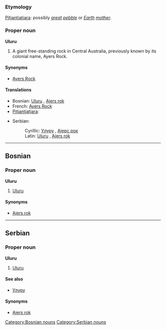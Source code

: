 ===Etymology===
[[Pitjantjatjara]]: possibly ''[[great]] [[pebble]]'' or ''[[Earth]] [[mother]]''.

===Proper noun===
'''Uluru'''

# A giant free-standing rock in Central Australia, previously known by its colonial name, Ayers Rock.

====Synonyms====
*[[Ayers Rock]]<!-- was it ever officially Ayer's Rock with an apostrope? -->

====Translations====
{{top}}
*Bosnian: [[Uluru#Bosnian|Uluru]] {{m}}, [[Ajers rok#Bosnian|Ajers rok]] {{m}}
*French: [[Ayers Rock#French|Ayers Rock]]
*[[Pitjantjatjara]]: {{Unicode|[[Uluṟu]]}}
{{mid}}
*Serbian:
*:Cyrillic: [[Улуру#Serbian|Улуру]] {{m}}, [[Ајерс рок]] {{m}}
*:Latin: [[Uluru#Serbian|Uluru]] {{m}}, [[Ajers rok#Serbian|Ajers rok]] {{m}}
{{bottom}}

----

==Bosnian==
===Proper noun===
'''Uluru''' {{m}}
#[[Uluru#English|Uluru]]
====Synonyms====
*[[Ajers rok#Bosnian|Ajers rok]]
[[Category:Bosnian nouns]]

----

==Serbian==
===Proper noun===
'''Uluru''' {{m}}
#[[Uluru#English|Uluru]]
====See also====
*[[Улуру#Serbian|Улуру]]
====Synonyms====
*[[Ajers rok#Serbian|Ajers rok]]
[[Category:Serbian nouns]]